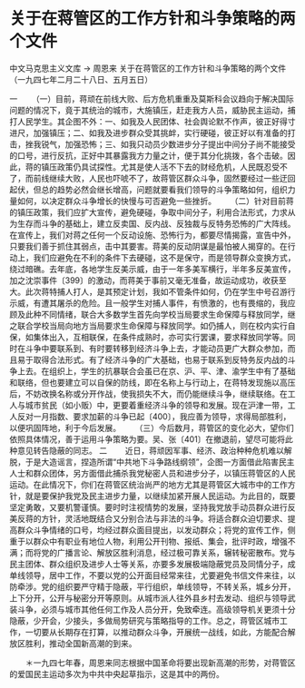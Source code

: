 # 关于在蒋管区的工作方针和斗争策略的两个文件

中文马克思主义文库 -> 周恩来
关于在蒋管区的工作方针和斗争策略的两个文件
（一九四七年二月二十八日、五月五日）


一
　　（一）目前，蒋顽在前线大败、后方危机重重及莫斯科会议趋向于解决国际问题的情况下，竟于其统治的城市，大施镇压，赶走我方人员，威胁民主运动，捕打人民学生。其企图不外：一、如我及人民团体、社会舆论默不作声，彼正好得寸进尺，加强镇压；二、如我及进步群众受其挑衅，实行硬碰，彼正好以有准备的打击，挫我锐气，加强恐怖；三、如我只动员少数进步分子提出中间分子尚不能接受的口号，进行反抗，正好中其暴露我方力量之计，便于其分化挑拨，各个击破。因此，蒋的镇压政策仍具试探性。尤其是使人活不下去的财经危机，人民既忍受不了，而前线继续大败，人民也吓唬不了，故蒋管区群众斗争，固然要经过一些迂回起伏，但总的趋势必然会继长增高，问题就要看我们领导的斗争策略如何，组织力量如何，以决定群众斗争增长的快慢与可否避免一些挫折。
　　（二）针对目前蒋的镇压政策，我们应扩大宣传，避免硬碰，争取中间分子，利用合法形式，力求从为生存而斗争的基础上，建立反卖国、反内战、反独裁与反特务恐怖的广大阵线。在宣传上，我们对蒋之任何一个反动设施、恐怖行为，都要尽情揭露，宣告中外，只要我们善于抓住其弱点，击中其要害。蒋美的反动阴谋是最怕被人揭穿的。在行动上，我们应避免在不利的条件下去硬碰，这不是保守，而是领导群众变换方式，绕过暗礁。去年底，各地学生反美示威，由于一年多美军横行，半年多反美宣传，加之沈崇事件〔399〕的激动，而蒋美于事前又毫无准备，故运动成功，收获至大。此次蒋特捕人打人，是其预定计划，我如不管条件如何，仍在学生中号召游行示威，有遭其屠杀的危险。且一般学生对捕人事件，有愤激的，也有畏缩的，我应顾及此种不同情绪，联合大多数学生首先向学校当局要求生命保障与释放同学，继之联合学校当局向地方当局要求生命保障与释放同学。如仍捕人，则在校内实行自保，如集体出入，互相联保，在条件成熟时，亦可实行罢课，要求释放同学等。同时在斗争中要联系到、有时要转移到经济斗争上去，才能动员更广大群众参加，而且易于取得合法形式。有了经济斗争的广大基础，也易于联系到反特务反内战的斗争上去。在组织上，学生的抗暴联合会虽已在京、沪、平、津、渝学生中有了基础和联络，但也要建立可以自保的防线，即在名称上与行动上，在蒋特发现施以高压后，不妨改换名称或分开作战，使我损失不大，而仍能继续斗争，继续联络。在工人与城市贫民（如小贩）中，更要着重经济斗争的领导和发展。现在沪津一带，工人反对一月指数、要求加薪的斗争已起〔400〕，我应善为领导，求得局部胜利，以便巩固阵地，利于今后发展。
　　（三）今后数月，蒋管区的变化必大，望你们依照具体情况，善于运用斗争策略为要。吴、张〔401〕在撤退前，望尽可能将此种意见转告隐蔽的同志。
二
　　近日，蒋顽因军事、经济、政治种种危机难以解脱，于是大造谣言，捏造所谓“中共地下斗争路线纲领”，企图一方面借此陷害民主人士和群众团体，另方面借此捕杀我党秘密人员和进步分子，以镇压蒋管区的人民运动。在此情况下，你们在蒋管区统治尚严的地方尤其是蒋管区大城市中的工作方针，就是要保护我党及民主进步力量，以继续加紧开展人民运动。为此目的，既要坚定勇敢，又要机警谨慎。要时时注视情势的发展，坚持我党放手动员群众进行反美反蒋的方针，灵活地既结合又分别合法与非法的斗争。将适合群众迫切要求、提高群众斗争情绪的口号，均经过群众面目提出，以发动群众；将党的宣传工作，侧重于以群众中有职业有地位人物，利用公开刊物、报纸、集会，批评时政，增强不满；而将党的广播言论、解放区胜利消息，经过极可靠关系，辗转秘密散布。党与民主团体、群众组织及进步人士等关系，亦要多发展极端隐蔽党员及同情分子，成单线领导，居中工作，不要以党的公开面目经常来往，尤要避免书信文件来往，以防牵涉。党的组织要严守精于隐蔽，平行组织，单线领导，不转关系，城乡分开，上下分开，公开与秘密分开等原则。从城市派人往外县乡村去发动、组织与领导武装斗争，必须与城市其他任何工作及人员分开，免致牵连。高级领导机关更须十分隐蔽，少开会，少接头，多做局势研究与策略指导的工作。总之，蒋管区城市工作，一切要从长期存在打算，以推动群众斗争，开展统一战线，如此，方能配合解放区胜利，推动全国新高潮的到来。


　　＊一九四七年春，周恩来同志根据中国革命将要出现新高潮的形势，对蒋管区的爱国民主运动多次为中共中央起草指示，这是其中的两份。



